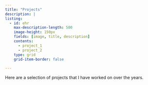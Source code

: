 ```yaml
---
title: "Projects"
description: |
listing:
  - id: ehr
    max-description-length: 500
    image-height: 150px
    fields: [image, title, description]
    contents: 
      - project_1
      - project_2
    type: grid
    grid-item-border: false
    
---
```


Here are a selection of projects that I have worked on over the years.

::: {#ehr}
:::






